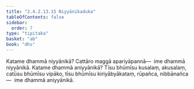 ```yaml
---
title: "2.4.2.13.15 Niyyānikaduka"
tableOfContents: false
sidebar:
  order: 7
type: "tipitaka"
basket: "ab"
book: "dhs"
---
```



<DynamicBreadcrumb />

<Division number="1609" book="dhs" bookNo="29" page="298">

<Paragraph number="2320" book="dhs">
Katame dhammā niyyānikā? Cattāro maggā apariyāpannā—  ime dhammā niyyānikā.
</Paragraph>

</Division>
<Division number="1610" book="dhs" bookNo="29" page="298">

<Paragraph number="2321" book="dhs">
Katame dhammā aniyyānikā? Tīsu bhūmīsu kusalaṃ, akusalaṃ, catūsu bhūmīsu vipāko, tīsu bhūmīsu kiriyābyākataṃ, rūpañca, nibbānañca—  ime dhammā aniyyānikā.
</Paragraph>
</Division>